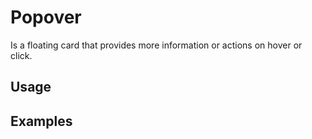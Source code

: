 
# Popover

Is a floating card that provides more information or actions on hover or click.

<Links 
    figmaUrl="https://www.figma.com/file/0bGXR2sCwMVSDNyyzu5BXrO5/UI%E2%80%94User-Interface?node-id=17515%3A0"
    documentationUrl="https://eds.equinor.com/0b0c666ab/p/8809df-popover/b/398446"
    sourceUrl="https://github.com/equinor/design-system/blob/develop/packages/eds-core-react/src/components/Popover/Popover.tsx"
    npmUrl="https://www.npmjs.com/package/@equinor/eds-core-react"
/>

<Story id="data-display-popover--introduction"/>
<PropsTable />

## Usage

## Examples
